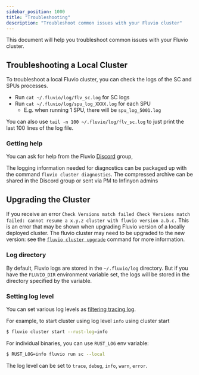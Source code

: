 ```yaml
---
sidebar_position: 1000
title: "Troubleshooting"
description: "Troubleshoot common issues with your Fluvio cluster"
---
```


This document will help you troubleshoot common issues with your Fluvio cluster.

## Troubleshooting a Local Cluster

To troubleshoot a local Fluvio cluster, you can check the logs of the SC and SPUs processes.

- Run `cat ~/.fluvio/log/flv_sc.log` for SC logs
- Run `cat ~/.fluvio/log/spu_log_XXXX.log` for each SPU
  - E.g. when running 1 SPU, there will be `spu_log_5001.log`

You can also use `tail -n 100 ~/.fluvio/log/flv_sc.log` to just print the last 100 lines of the log file.

### Getting help

You can ask for help from the Fluvio [Discord] group,

The logging information needed for diagnostics can be packaged up with the command
`fluvio cluster diagnostics`. The compressed archive can be shared in the Discord group or sent via PM to Infinyon admins

## Upgrading the Cluster

If you receive an error `Check Versions match failed Check Versions match failed: cannot resume a x.y.z cluster with fluvio version a.b.c.` This is an error that may be shown when upgrading Fluvio version of a locally deployed cluster. The fluvio cluster may need to be
upgraded to the new version: see the [`fluvio cluster upgrade`] command for more information.

### Log directory

By default, Fluvio logs are stored in the `~/.fluvio/log` directory.
But if you have the `FLUVIO_DIR` environment variable set, the logs will be stored in the directory specified by the variable.

### Setting log level

You can set various log levels as [filtering tracing log].

For example, to start cluster using log level `info` using cluster start

```bash
$ fluvio cluster start --rust-log=info
```

For individual binaries, you can use `RUST_LOG` env variable:

```bash
$ RUST_LOG=info fluvio run sc --local
```

The log level can be set to `trace`, `debug`, `info`, `warn`, `error`.


[`fluvio cluster upgrade`]: cli/fluvio/cluster.mdx#fluvio-cluster-upgrade
[filtering tracing log]: https://docs.rs/tracing-subscriber/latest/tracing_subscriber/filter/struct.EnvFilter.html
[Discord]: https://discord.com/invite/bBG2dTz

